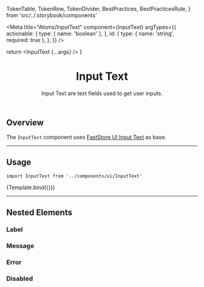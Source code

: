 
  TokenTable,
  TokenRow,
  TokenDivider,
  BestPractices,
  BestPracticesRule,
} from 'src/../.storybook/components'

<Meta
  title="Atoms/InputText"
  component={InputText}
  argTypes={{
    actionable: {
      type: { name: 'boolean' },
    },
    id: {
      type: { name: 'string', required: true },
    },
  }}
/>

  return <InputText {...args} />
}

<header>

# Input Text

Input Text are text fields used to get user inputs.

</header>

## Overview

The `InputText` component uses [FastStore UI Input Text](https://www.faststore.dev/reference/ui/atoms/Input) as base.

---

## Usage

`import InputText from '../components/ui/InputText'`

<Canvas>
  <Story
    name="overview-default"
    args={{
      id: 'overview-input-default',
      label: 'Label',
    }}
  >
    {Template.bind({})}
  </Story>
</Canvas>

<ArgsTable story="overview-default" />

<TokenTable>
  <TokenRow
    token="--fs-input-padding"
    value="var(--fs-spacing-2) var(--fs-spacing-2) 0"
  />
  <TokenRow token="--fs-input-height" value="var(--fs-control-tap-size)" />
  <TokenDivider />
  <TokenRow token="--fs-input-box-shadow" value="none" />
  <TokenRow
    token="--fs-input-box-shadow-hover"
    value="0 0 0 var(--fs-border-width) var(--fs-border-color-active)"
  />
  <TokenDivider />
  <TokenRow token="--fs-input-border-radius" value="var(--fs-border-radius)" />
  <TokenRow token="--fs-input-border-width" value="var(--fs-border-width)" />
  <TokenRow token="--fs-input-border-color" value="var(--fs-border-color)" />
  <TokenRow
    token="--fs-input-border-color-hover"
    value="var(--fs-border-color-active)"
  />
  <TokenDivider />
  <TokenRow token="--fs-input-text-color" value="var(--fs-color-text)" />
  <TokenRow token="--fs-input-text-size" value="var(--fs-text-size-body)" />
  <TokenDivider />
  <TokenRow token="--fs-input-line-height" value="1.25" />
  <TokenDivider />
  <TokenRow
    token="--fs-input-transition-function"
    value="var(--fs-transition-function)"
  />
  <TokenRow
    token="--fs-input-transition-property"
    value="var(--fs-transition-property)"
  />
  <TokenRow
    token="--fs-input-transition-timing"
    value="var(--fs-transition-timing)"
  />
</TokenTable>

---

## Nested Elements

### Label

<TokenTable>
  <TokenRow token="--fs-input-label-padding" value="0 var(--fs-spacing-2)" />
  <TokenRow
    token="--fs-input-label-color"
    value="var(--fs-color-text-light)"
    isColor
  />
  <TokenRow token="--fs-input-label-size" value="var(--fs-text-size-tiny)" />
</TokenTable>

### Message

<TokenTable>
  <TokenRow
    token="--fs-input-message-size"
    value="var(--fs-text-size-legend)"
  />
  <TokenRow token="--fs-input-message-line-height" value="1.1" />
  <TokenRow
    token="--fs-input-message-error-color"
    value="var(--fs-color-danger-text)"
    isColor
  />
  <TokenRow token="--fs-input-message-margin-top" value="var(--fs-spacing-0)" />
</TokenTable>

### Error

<TokenTable>
  <TokenRow
    token="--fs-input-error-border-color"
    value="var(--fs-color-danger-border)"
    isColor
  />
  <TokenRow
    token="--fs-input-error-box-shadow"
    value="0 0 0 var(--fs-border-width) var(--fs-input-error-border-color)"
  />
  <TokenRow
    token="--fs-input-error-focus-ring"
    value="var(--fs-color-focus-ring-danger)"
    isColor
  />
</TokenTable>

### Disabled

<TokenTable>
  <TokenRow
    token="--fs-input-disabled-bkg-color"
    value="var(--fs-color-disabled-bkg)"
    isColor
  />
  <TokenRow
    token="--fs-input-disabled-text-color"
    value="var(--fs-color-disabled-text)"
    isColor
  />
  <TokenRow
    token="--fs-input-disabled-border-width"
    value="var(--fs-border-width)"
  />
  <TokenRow
    token="--fs-input-disabled-border-color"
    value="var(--fs-border-color)"
    isColor
  />
</TokenTable>

